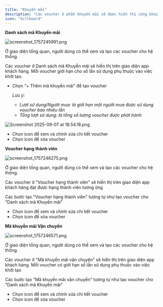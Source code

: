 ```yaml
---
title: "Khuyến mãi"
description: "Các voucher ở phần khuyến mãi sẽ được hiển thị công khai trên giao diện app của khách hàng. Khách hàng sẽ áp dụng được khi thỏa điều kiện của voucher"
icon: "billboard"
---
```


**Danh sách mã Khuyến mãi**

![screenshot_1757245991.png](/images/screenshot_1757245991.png)

Ở giao diện tổng quan, người dùng có thể xem và tạo các voucher cho hệ thống.

Các voucher ở Danh sách mã Khuyễn mãi sẽ hiển thị trên giao diện app khách hàng. Mỗi voucher giới hạn cho số lần sử dụng phụ thuộc vào việc khởi tạo.

- Chọn “\+ Thêm mã khuyến mãi” để tạo voucher

  _Lưu ý:_
  - _Lượt sử dụng/Người mua: là giới hạn một người mua được sử dụng voucher bao nhiêu lần_
  - _Tổng lượt sử dụng: là tổng số lượng voucher được phát hành_

![Screenshot 2025-09-07 at 18.54.18.png](/images/Screenshot2025-09-07at18.54.18.png)

- Chọn icon <Icon icon="pencil" color="#1512ed" size={15} /> để xem và chỉnh sửa chi tiết voucher
- Chọn icon <Icon icon="trash-can" color="#e70b0b" size={15} /> để xóa voucher

**Voucher hạng thành viên**

![screenshot_1757246275.png](/images/screenshot_1757246275.png)

Ở giao diện tổng quan, người dùng có thể xem và tạo các voucher cho hệ thống.

Các voucher ở "Voucher hạng thành viên" sẽ hiển thị trên giao diện app khách hàng đạt được hạng thành viên tương ứng

Các bước tạo "Voucher hạng thành viên" tương tự như tạo voucher cho "Danh sách mã Khuyến mãi"

- Chọn icon <Icon icon="pencil" color="#1b18e8" size={15} /> để xem và chỉnh sửa chi tiết voucher
- Chọn icon <Icon icon="trash-can" color="#e70c0c" size={15} /> để xóa voucher

**Mã khuyễn mãi Vận chuyển**

![screenshot_1757246571.png](/images/screenshot_1757246571.png)

Ở giao diện tổng quan, người dùng có thể xem và tạo các voucher cho hệ thống. 

Các voucher ở "Mã khuyến mãi vận chuyện" sẽ hiển thị trên giao diện app khách hàng. Mỗi voucher có giới hạn số lần sử dụng phụ thuộc vào việc khởi tạo

Các bước tạo "Mã khuyến mãi vận chuyển" tương tự như tạo voucher cho "Danh sách mã Khuyến mãi"

- Chọn icon <Icon icon="pencil" color="#0e33e4" size={15} /> để xem và chỉnh sửa chi tiết voucher
- Chọn icon <Icon icon="trash-can" color="#f20b0b" size={15} /> để xóa voucher